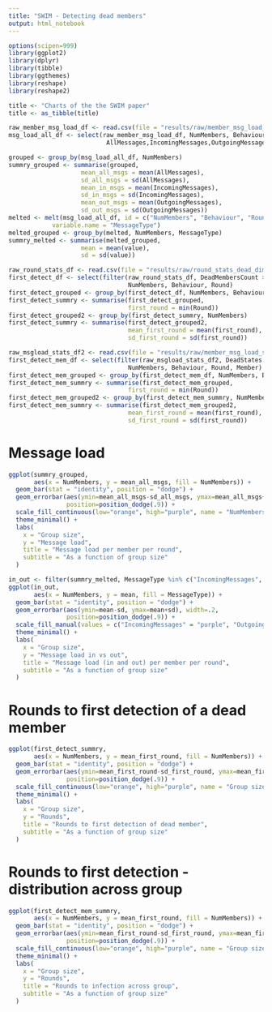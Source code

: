 ```yaml
---
title: "SWIM - Detecting dead members"
output: html_notebook
---
```


```r
options(scipen=999)
library(ggplot2)
library(dplyr)
library(tibble)
library(ggthemes)
library(reshape)
library(reshape2)

title <- "Charts of the the SWIM paper"
title <- as_tibble(title)

raw_member_msg_load_df <- read.csv(file = "results/raw/member_msg_load_stats_force40.csv", sep=",")
msg_load_all_df <- select(raw_member_msg_load_df, NumMembers, Behaviour, Round, Member, 
                           AllMessages,IncomingMessages,OutgoingMessages)

grouped <- group_by(msg_load_all_df, NumMembers)
summry_grouped <- summarise(grouped, 
                    mean_all_msgs = mean(AllMessages),
                    sd_all_msgs = sd(AllMessages),
                    mean_in_msgs = mean(IncomingMessages),
                    sd_in_msgs = sd(IncomingMessages),
                    mean_out_msgs = mean(OutgoingMessages),
                    sd_out_msgs = sd(OutgoingMessages))
melted <- melt(msg_load_all_df, id = c("NumMembers", "Behaviour", "Round", "Member"),
            variable.name = "MessageType")
melted_grouped <- group_by(melted, NumMembers, MessageType)
summry_melted <- summarise(melted_grouped, 
                    mean = mean(value),
                    sd = sd(value))

raw_round_stats_df <- read.csv(file = "results/raw/round_stats_dead_dim_mem_5_40_many.csv", sep=",")
first_detect_df <- select(filter(raw_round_stats_df, DeadMembersCount > 0),
                                 NumMembers, Behaviour, Round)
first_detect_grouped <- group_by(first_detect_df, NumMembers, Behaviour)
first_detect_summry <- summarise(first_detect_grouped,
                                 first_round = min(Round))
first_detect_grouped2 <- group_by(first_detect_summry, NumMembers)
first_detect_summry <- summarise(first_detect_grouped2,
                                 mean_first_round = mean(first_round),
                                 sd_first_round = sd(first_round))

raw_msgload_stats_df2 <- read.csv(file = "results/raw/member_msg_load_stats_dead_dim_mem_5_40_few.csv", sep=",")
first_detect_mem_df <- select(filter(raw_msgload_stats_df2, DeadStates > 0),
                                 NumMembers, Behaviour, Round, Member)
first_detect_mem_grouped <- group_by(first_detect_mem_df, NumMembers, Behaviour, Member)
first_detect_mem_summry <- summarise(first_detect_mem_grouped,
                                 first_round = min(Round))
first_detect_mem_grouped2 <- group_by(first_detect_mem_summry, NumMembers)
first_detect_mem_summry <- summarise(first_detect_mem_grouped2,
                                 mean_first_round = mean(first_round),
                                 sd_first_round = sd(first_round))

```

# Message load

```r
ggplot(summry_grouped, 
       aes(x = NumMembers, y = mean_all_msgs, fill = NumMembers)) +
  geom_bar(stat = "identity", position = "dodge") +
  geom_errorbar(aes(ymin=mean_all_msgs-sd_all_msgs, ymax=mean_all_msgs+sd_all_msgs), width=.2,
                position=position_dodge(.9)) +
  scale_fill_continuous(low="orange", high="purple", name = "NumMembers") +
  theme_minimal() +
  labs(
    x = "Group size",
    y = "Message load",
    title = "Message load per member per round",
    subtitle = "As a function of group size"
  )
```

```r
in_out <- filter(summry_melted, MessageType %in% c("IncomingMessages", "OutgoingMessages"))
ggplot(in_out, 
       aes(x = NumMembers, y = mean, fill = MessageType)) +
  geom_bar(stat = "identity", position = "dodge") +
  geom_errorbar(aes(ymin=mean-sd, ymax=mean+sd), width=.2,
                position=position_dodge(.9)) +
  scale_fill_manual(values = c("IncomingMessages" = "purple", "OutgoingMessages" = "#A91079")) +
  theme_minimal() +
  labs(
    x = "Group size",
    y = "Message load in vs out",
    title = "Message load (in and out) per member per round",
    subtitle = "As a function of group size"
  )
```

# Rounds to first detection of a dead member

```r
ggplot(first_detect_summry, 
       aes(x = NumMembers, y = mean_first_round, fill = NumMembers)) +
  geom_bar(stat = "identity", position = "dodge") +
  geom_errorbar(aes(ymin=mean_first_round-sd_first_round, ymax=mean_first_round+sd_first_round), width=.2,
                position=position_dodge(.9)) +
  scale_fill_continuous(low="orange", high="purple", name = "Group size") +
  theme_minimal() +
  labs(
    x = "Group size",
    y = "Rounds",
    title = "Rounds to first detection of dead member",
    subtitle = "As a function of group size"
  )
```

# Rounds to first detection - distribution across group

```r
ggplot(first_detect_mem_summry, 
       aes(x = NumMembers, y = mean_first_round, fill = NumMembers)) +
  geom_bar(stat = "identity", position = "dodge") +
  geom_errorbar(aes(ymin=mean_first_round-sd_first_round, ymax=mean_first_round+sd_first_round), width=.2,
                position=position_dodge(.9)) +
  scale_fill_continuous(low="orange", high="purple", name = "Group size") +
  theme_minimal() +
  labs(
    x = "Group size",
    y = "Rounds",
    title = "Rounds to infection across group",
    subtitle = "As a function of group size"
  )
```